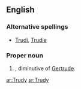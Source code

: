 ==English==

===Alternative spellings===
*[[Trudi]], [[Trudie]]

===Proper noun===
{{en-proper noun}}

# {{given name|female}}, diminutive of [[Gertrude]].

[[ar:Trudy]]
[[sr:Trudy]]